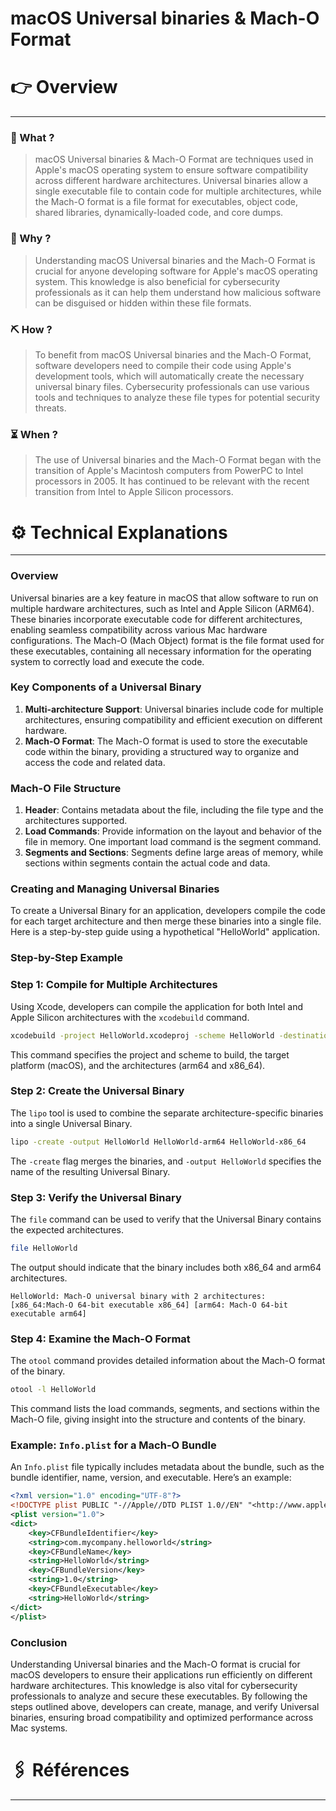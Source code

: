 # macOS Universal binaries & Mach-O Format


# 👉 Overview

---

### 👀 What ?

> macOS Universal binaries & Mach-O Format are techniques used in Apple's macOS operating system to ensure software compatibility across different hardware architectures. Universal binaries allow a single executable file to contain code for multiple architectures, while the Mach-O format is a file format for executables, object code, shared libraries, dynamically-loaded code, and core dumps.
> 

### 🧐 Why ?

> Understanding macOS Universal binaries and the Mach-O Format is crucial for anyone developing software for Apple's macOS operating system. This knowledge is also beneficial for cybersecurity professionals as it can help them understand how malicious software can be disguised or hidden within these file formats.
> 

### ⛏️ How ?

> To benefit from macOS Universal binaries and the Mach-O Format, software developers need to compile their code using Apple's development tools, which will automatically create the necessary universal binary files. Cybersecurity professionals can use various tools and techniques to analyze these file types for potential security threats.
> 

### ⏳ When ?

> The use of Universal binaries and the Mach-O Format began with the transition of Apple's Macintosh computers from PowerPC to Intel processors in 2005. It has continued to be relevant with the recent transition from Intel to Apple Silicon processors.
> 

# ⚙️ Technical Explanations

---

### Overview

Universal binaries are a key feature in macOS that allow software to run on multiple hardware architectures, such as Intel and Apple Silicon (ARM64). These binaries incorporate executable code for different architectures, enabling seamless compatibility across various Mac hardware configurations. The Mach-O (Mach Object) format is the file format used for these executables, containing all necessary information for the operating system to correctly load and execute the code.

### Key Components of a Universal Binary

1. **Multi-architecture Support**: Universal binaries include code for multiple architectures, ensuring compatibility and efficient execution on different hardware.
2. **Mach-O Format**: The Mach-O format is used to store the executable code within the binary, providing a structured way to organize and access the code and related data.

### Mach-O File Structure

1. **Header**: Contains metadata about the file, including the file type and the architectures supported.
2. **Load Commands**: Provide information on the layout and behavior of the file in memory. One important load command is the segment command.
3. **Segments and Sections**: Segments define large areas of memory, while sections within segments contain the actual code and data.

### Creating and Managing Universal Binaries

To create a Universal Binary for an application, developers compile the code for each target architecture and then merge these binaries into a single file. Here is a step-by-step guide using a hypothetical "HelloWorld" application.

### Step-by-Step Example

### Step 1: Compile for Multiple Architectures

Using Xcode, developers can compile the application for both Intel and Apple Silicon architectures with the `xcodebuild` command.

```bash
xcodebuild -project HelloWorld.xcodeproj -scheme HelloWorld -destination 'generic/platform=macOS' -arch arm64 -arch x86_64

```

This command specifies the project and scheme to build, the target platform (macOS), and the architectures (arm64 and x86_64).

### Step 2: Create the Universal Binary

The `lipo` tool is used to combine the separate architecture-specific binaries into a single Universal Binary.

```bash
lipo -create -output HelloWorld HelloWorld-arm64 HelloWorld-x86_64

```

The `-create` flag merges the binaries, and `-output HelloWorld` specifies the name of the resulting Universal Binary.

### Step 3: Verify the Universal Binary

The `file` command can be used to verify that the Universal Binary contains the expected architectures.

```bash
file HelloWorld

```

The output should indicate that the binary includes both x86_64 and arm64 architectures.

```
HelloWorld: Mach-O universal binary with 2 architectures: [x86_64:Mach-O 64-bit executable x86_64] [arm64: Mach-O 64-bit executable arm64]

```

### Step 4: Examine the Mach-O Format

The `otool` command provides detailed information about the Mach-O format of the binary.

```bash
otool -l HelloWorld

```

This command lists the load commands, segments, and sections within the Mach-O file, giving insight into the structure and contents of the binary.

### Example: `Info.plist` for a Mach-O Bundle

An `Info.plist` file typically includes metadata about the bundle, such as the bundle identifier, name, version, and executable. Here’s an example:

```xml
<?xml version="1.0" encoding="UTF-8"?>
<!DOCTYPE plist PUBLIC "-//Apple//DTD PLIST 1.0//EN" "<http://www.apple.com/DTDs/PropertyList-1.0.dtd>">
<plist version="1.0">
<dict>
    <key>CFBundleIdentifier</key>
    <string>com.mycompany.helloworld</string>
    <key>CFBundleName</key>
    <string>HelloWorld</string>
    <key>CFBundleVersion</key>
    <string>1.0</string>
    <key>CFBundleExecutable</key>
    <string>HelloWorld</string>
</dict>
</plist>

```

### Conclusion

Understanding Universal binaries and the Mach-O format is crucial for macOS developers to ensure their applications run efficiently on different hardware architectures. This knowledge is also vital for cybersecurity professionals to analyze and secure these executables. By following the steps outlined above, developers can create, manage, and verify Universal binaries, ensuring broad compatibility and optimized performance across Mac systems.

# 🖇️ Références

---